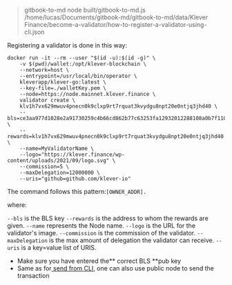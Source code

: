 
> gitbook-to-md
> node built/gitbook-to-md.js /home/lucas/Documents/gitbook-md/gitbook-to-md/data/Klever Finance/become-a-validator/how-to-register-a-validator-using-cli.json

Registering a validator is done in this way:

```undefined
docker run -it --rm --user "$(id -u):$(id -g)" \
    -v $(pwd)/wallet:/opt/klever-blockchain \
    --network=host \
    --entrypoint=/usr/local/bin/operator \
    kleverapp/klever-go:latest \
    --key-file=./walletKey.pem \
    --node=https://node.mainnet.klever.finance \
    validator create \
    klv1h7vx629mwuv4pnecn0k9clxp9rt7rquat3kvydgu8npt20e0ntjq3jhd40 \
    --bls=ce3aa977d1028e2a91730259c4b66cd862b77c63253fa12932012288108a0b7f110da4a2e3e1c15cc94802a79afef418f9a724a1ebe1423c0fa897bae669f1735b082ff3f19b3e00acc76a2bb0f31b1856e3e55952655386fbedad9c55322b81 \
    --rewards=klv1h7vx629mwuv4pnecn0k9clxp9rt7rquat3kvydgu8npt20e0ntjq3jhd40 \
    --name=MyValidatorName \
    --logo="https://klever.finance/wp-content/uploads/2021/09/logo.svg" \
    --commission=5 \
    --maxDelegation=12000000 \
    --uris="github=github.com/klever-io"
```

The command follows this pattern:`[OWNER_ADDR].`

where:

`--bls` is the BLS key
`--rewards` is the address to whom the rewards are given.
`--name` represents the Node name.
`--logo` is the URL for the validator's image.
`--commission` is the commission of the validator.
`--maxDelegation` is the max amount of delegation the validator can receive.
`--uris` is a key=value list of URIS.



- Make sure you have entered the** correct BLS **pub key
- Same as for[ send from CLI](undefined), one can also use public node to send the transaction


